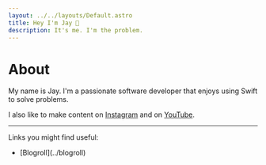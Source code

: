 ```yaml
---
layout: ../../layouts/Default.astro
title: Hey I'm Jay 👋
description: It's me. I'm the problem.
---
```


# About

<div class="about-page">
My name is Jay. I'm a passionate software developer that enjoys using Swift to solve problems.

I also like to make content on [Instagram](https://instagram.com/heyjaywilson) and on [YouTube](https://youtube.com/@heyjaywilson).

---

Links you might find useful:
<ul class="list-disc list-outside p-2 ms-8 text-lg about-list">
<li>
[Blogroll](../blogroll)
</li>
</ul>
</div>